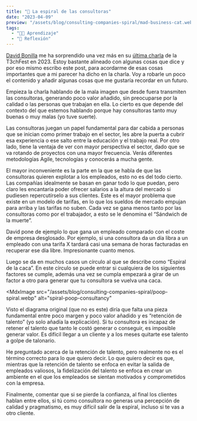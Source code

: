 ```yaml
---
title: "🐚 La espiral de las consultoras"
date: "2023-04-09"
preview: "/assets/blog/consulting-companies-spiral/mad-business-cat.webp"
tags:
  - "👨‍💻 Aprendizaje"
  - "🧠 Reflexión"
---
```


[David Bonilla](https://www.linkedin.com/in/dbonillaf/?originalSubdomain=es) me
ha sorprendido una vez más en su
[última charla](https://youtu.be/G2ztKhvDMKk?t=1583) de la T3chFest en 2023.
Estoy bastante alineado con algunas cosas que dice y por eso mismo escribo este
post, para acordarme de esas cosas importantes que a mi parecer ha dicho en la
charla. Voy a robarle un poco el contenido y añadir algunas cosas que me
gustaría recordar en un futuro.

Empieza la charla hablando de la mala imagen que desde fuera transmiten las
consultoras, generando poco valor añadido, sin preocuparse por la calidad o las
personas que trabajan en ella. Lo cierto es que depende del contexto del que
estemos hablando porque hay consultoras tanto muy buenas o muy malas (yo tuve
suerte).

Las consultoras juegan un papel fundamental para dar cabida a personas que se
inician como primer trabajo en el sector, les abre la puerta a cubrir esa
experiencia o ese salto entre la educación y el trabajo real. Por otro lado,
tiene la ventaja de ver con mayor perspectiva el sector, dado que se va rotando
de proyectos con una mayor frecuencia. Verás diferentes metodologías Agile,
tecnologías y conocerás a mucha gente.

El mayor inconveniente es la parte en la que se habla de que las consultoras
quieren explotar a los empleados, esto no es del todo cierto. Las compañías
idealmente se basan en ganar todo lo que puedan, pero claro les encantaría poder
ofrecer salarios a la altura del mercado si pudiesen repercutírselo a sus
clientes. Este es el mayor problema que existe en un modelo de tarifas, en lo
que los sueldos de mercado empujan para arriba y las tarifas no suben. Cada vez
se gana menos tanto por las consultoras como por el trabajador, a esto se le
denomina el “Sándwich de la muerte”.

David pone de ejemplo lo que gana un empleado comparado con el coste de empresa
desglosado. Por ejemplo, si una consultora da un día libra a un empleado con una
tarifa X tardará casi una semana de horas facturadas en recuperar ese día libre.
Impresionante cuanto menos.

Luego se da en muchos casos un círculo al que se describe como “Espiral de la
caca”. En este círculo se puede entrar si cualquiera de los siguientes factores
se cumple, además una vez se cumpla empezará a girar de un factor a otro para
generar que tu consultora se vuelva una caca.

<MdxImage
  src="/assets/blog/consulting-companies-spiral/poop-spiral.webp"
  alt="spiral-poop-consultancy"
></MdxImage>

Visto el diagrama original (que no es este) diría que falta una pieza
fundamental entre poco margen y poco valor añadido y es “retención de talento”
(yo solo añadía la explicación). Si tu consultora es incapaz de retener el
talento que tanto le costó generar o conseguir, es imposible generar valor. Es
difícil llegar a un cliente y a los meses quitarte ese talento a golpe de
talonario.

He preguntado acerca de la retención de talento, pero realmente no es el término
correcto para lo que quiero decir. Lo que quiero decir es que, mientras que la
retención de talento se enfoca en evitar la salida de empleados valiosos, la
fidelización del talento se enfoca en crear un ambiente en el que los empleados
se sientan motivados y comprometidos con la empresa.

Finalmente, comentar que si se pierde la confianza, al final los clientes hablan
entre ellos, si tú como consultora no generas una percepción de calidad y
pragmatismo, es muy difícil salir de la espiral, incluso si te vas a otro
cliente.
